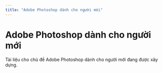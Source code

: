 ```yaml
---
title: "Adobe Photoshop dành cho người mới"
---
```



# Adobe Photoshop dành cho người mới

<Callout type="warning">
  Tài liệu cho chủ đề Adobe Photoshop dành cho người mới đang được xây dựng.
</Callout>
